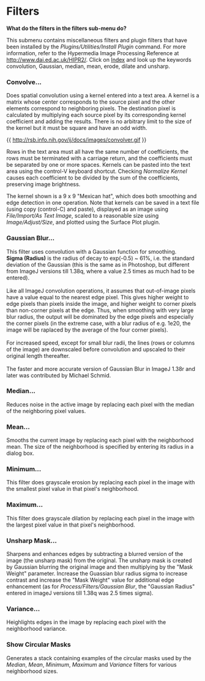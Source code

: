= Filters =

'''What do the filters in the filters sub-menu do?'''

This submenu contains miscellaneous filters and plugin filters that have been installed by the ''Plugins/Utilities/Install Plugin'' command. For more information, refer to the Hypermedia Image Processing Reference at http://www.dai.ed.ac.uk/HIPR2/. Click on [[http://www.dai.ed.ac.uk/HIPR2/index.htm|Index]] and look up the keywords convolution, Gaussian, median, mean, erode, dilate and unsharp.

=== Convolve... ===

Does spatial convolution using a kernel entered into a text area. A kernel is a matrix whose center corresponds to the source pixel and the other elements correspond to neighboring pixels. The destination pixel is calculated by multiplying each source pixel by its corresponding kernel coefficient and adding the results. There is no arbitrary limit to the size of the kernel but it must be square and have an odd width.

{{ http://rsb.info.nih.gov/ij/docs/images/convolver.gif }}

Rows in the text area must all have the same number of coefficients, the rows must be terminated with a carriage return, and the coefficients must be separated by one or more spaces. Kernels can be pasted into the text area using the control-V keyboard shortcut. Checking ''Normalize Kernel'' causes each coefficient to be divided by the sum of the coefficients, preserving image brightness.

The kernel shown is a 9 x 9 "Mexican hat", which does both smoothing and edge detection in one operation. Note that kernels can be saved in a text file (using copy (control-C) and paste), displayed as an image using ''File/Import/As Text Image'', scaled to a reasonable size using ''Image/Adjust/Size'', and plotted using the Surface Plot plugin.

=== Gaussian Blur... ===

This filter uses convolution with a Gaussian function for smoothing.<br />'''Sigma (Radius)''' is the radius of decay to exp(-0.5) ~ 61%, i.e. the standard deviation of the Gaussian (this is the same as in Photoshop, but different from ImageJ versions till 1.38q, where a value 2.5 times as much had to be entered).<br /><br />Like all ImageJ convolution operations, it assumes that out-of-image pixels have a value equal to the nearest edge pixel. This gives higher weight to edge pixels than pixels inside the image, and higher weight to corner pixels than non-corner pixels at the edge. Thus, when smoothing with very large blur radius, the output will be dominated by the edge pixels and especially the corner pixels (in the extreme case, with a blur radius of e.g. 1e20, the image will be raplaced by the average of the four corner pixels).<br /><br />For increased speed, except for small blur radii, the lines (rows or columns of the image) are downscaled before convolution and upscaled to their original length thereafter.<br /><br />The faster and more accurate version of Gaussian Blur in ImageJ 1.38r and later was contributed by Michael Schmid.

=== Median... ===

Reduces noise in the active image by replacing each pixel with the median of the neighboring pixel values.

=== Mean... ===

Smooths the current image by replacing each pixel with the neighborhood mean. The size of the neighborhood is specified by entering its radius in a dialog box.

=== Minimum... ===

This filter does grayscale erosion by replacing each pixel in the image with the smallest pixel value in that pixel's neighborhood.

=== Maximum... ===

This filter does grayscale dilation by replacing each pixel in the image with the largest pixel value in that pixel's neighborhood.

=== Unsharp Mask... ===

Sharpens and enhances edges by subtracting a blurred version of the image (the unsharp mask) from the original. The unsharp mask is created by Gaussian blurring the original image and then multiplying by the "Mask Weight" parameter. Increase the Guassian blur radius sigma to increase contrast and increase the "Mask Weight" value for additional edge enhancement (as for ''Process/Filters/Gaussian Blur'', the "Gaussian Radius" entered in imageJ versions till 1.38q was 2.5 times sigma).

=== Variance... ===

Heighlights edges in the image by replacing each pixel with the neighborhood variance.

=== Show Circular Masks ===

Generates a stack containing examples of the circular masks used by the ''Median'', ''Mean'', ''Minimum'', ''Maximum'' and ''Variance'' filters for various neighborhood sizes.
